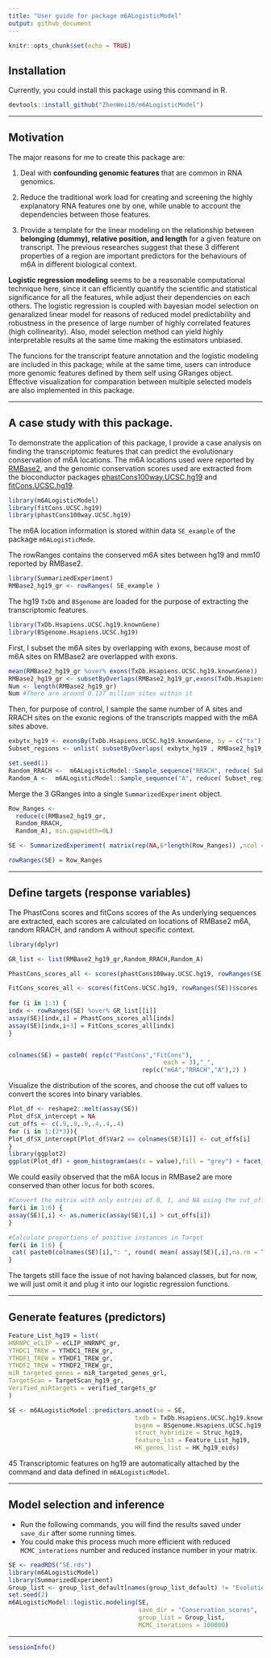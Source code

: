 ```yaml
---
title: "User guide for package m6ALogisticModel"
output: github_document
---
```


```r
knitr::opts_chunk$set(echo = TRUE)
```

## Installation
Currently, you could install this package using this command in R.
```r
devtools::install_github("ZhenWei10/m6ALogisticModel")
```

<hr/>

## Motivation

The major reasons for me to create this package are:

1. Deal with **confounding genomic features** that are common in RNA genomics.

2. Reduce the traditional work load for creating and screening the highly explanatory RNA features one by one, while unable to account the dependencies between those features.

3. Provide a template for the linear modeling on the relationship between **belonging (dummy), relative position, and length** for a given feature on transcript. The previous researches suggest that these 3 different properties of a region are important predictors for the behaviours of m6A in different biological context.

**Logistic regression modeling** seems to be a reasonable computational technique here, since it can efficiently quantify the scientific and statistical significance for all the features, while adjust their dependencies on each others. The logistic regression is coupled with bayesian model selection on genaralized linear model for reasons of reduced model predictability and robustness in the presence of large number of highly correlated features (high collinearity).  Also, model selection method can yield highly interpretable results at the same time making the estimators unbiased.
 
The funcions for the transcript feature annotation and the logistic modeling are included in this package; while at the same time, users can introduce more genomic features defined by them self using GRanges object. Effective visualization for comparation between multiple selected models are also implemented in this package.

<hr/>


## A case study with this package.

To demonstrate the application of this package, I provide a case analysis on finding the transcriptomic features that can predict the evolutionary conservation of m6A locations. The m6A locations used were reported by [RMBase2](http://rna.sysu.edu.cn/rmbase/), and the genomic conservation scores used are extracted from the bioconductor packages [phastCons100way.UCSC.hg19](http://www.bioconductor.org/packages/release/data/annotation/html/phastCons100way.UCSC.hg19.html) and [fitCons.UCSC.hg19](http://www.bioconductor.org/packages/release/data/annotation/html/fitCons.UCSC.hg19.html).

```r
library(m6ALogisticModel)
library(fitCons.UCSC.hg19)
library(phastCons100way.UCSC.hg19)
```
The m6A location information is stored within data `SE_example` of the package `m6ALogisticMode`.

The rowRanges contains the conserved m6A sites between hg19 and mm10 reported by RMBase2.

```r
library(SummarizedExperiment)
RMBase2_hg19_gr <- rowRanges( SE_example )
```

The hg19 `TxDb` and `BSgenome` are loaded for the purpose of extracting the transcriptomic features.

```r
library(TxDb.Hsapiens.UCSC.hg19.knownGene)
library(BSgenome.Hsapiens.UCSC.hg19)
```

First, I subset the m6A sites by overlapping with exons, because most of m6A sites on RMBase2 are overlapped with exons.

```r
mean(RMBase2_hg19_gr %over% exons(TxDb.Hsapiens.UCSC.hg19.knownGene))
RMBase2_hg19_gr <- subsetByOverlaps(RMBase2_hg19_gr,exons(TxDb.Hsapiens.UCSC.hg19.knownGene))
Num <- length(RMBase2_hg19_gr) 
Num #There are around 0.137 million sites within it
```

Then, for purpose of control, I sample the same number of A sites and RRACH sites on the exonic regions of the transcripts mapped with the m6A sites above.

```r
exbytx_hg19 <- exonsBy(TxDb.Hsapiens.UCSC.hg19.knownGene, by = c("tx"))
Subset_regions <- unlist( subsetByOverlaps( exbytx_hg19 , RMBase2_hg19_gr) )

set.seed(1)
Random_RRACH <-  m6ALogisticModel::Sample_sequence("RRACH", reduce( Subset_regions ), Hsapiens, N = Num) - 2
Random_A <-  m6ALogisticModel::Sample_sequence("A", reduce( Subset_regions ), Hsapiens, N = Num)
```

Merge the 3 GRanges into a single `SummarizedExperiment` object.
```r
Row_Ranges <-
  reduce(c(RMBase2_hg19_gr, 
  Random_RRACH,
  Random_A), min.gapwidth=0L)

SE <- SummarizedExperiment( matrix(rep(NA,6*length(Row_Ranges)) ,ncol = 6) )

rowRanges(SE) = Row_Ranges
```


<hr/>

## Define targets (response variables)

The PhastCons scores and fitCons scores of the As underlying sequences are extracted, each scores are calculated on locations of RMBase2 m6A, random RRACH, and random A without specific context.

```r
library(dplyr)

GR_list <- list(RMBase2_hg19_gr,Random_RRACH,Random_A)

PhastCons_scores_all <- scores(phastCons100way.UCSC.hg19, rowRanges(SE))$scores

FitCons_scores_all <- scores(fitCons.UCSC.hg19, rowRanges(SE))$scores
  
for (i in 1:3) {
indx <- rowRanges(SE) %over% GR_list[[i]]
assay(SE)[indx,i] = PhastCons_scores_all[indx]
assay(SE)[indx,i+3] = FitCons_scores_all[indx]
}


colnames(SE) = paste0( rep(c("PastCons","FitCons"),
                                           each = 3),"_",
                                     rep(c("m6A","RRACH","A"),2) )
```

Visualize the distribution of the scores, and choose the cut off values to convert the scores into binary variables.

```r
Plot_df <- reshape2::melt(assay(SE))
Plot_df$X_intercept = NA
cut_offs <- c(.9,.9,.9,.4,.4,.4)
for (i in 1:(2*3)){
Plot_df$X_intercept[Plot_df$Var2 == colnames(SE)[i]] <- cut_offs[i]
}
library(ggplot2)
ggplot(Plot_df) + geom_histogram(aes(x = value),fill = "grey") + facet_wrap(~Var2, nrow = 2, scales = "free_y") + theme_classic() + geom_vline(aes(xintercept = X_intercept),colour = "blue")
```

We could easily observed that the m6A locus in RMBase2 are more conserved than other locus for both scores.

```r
#Convert the matrix with only entries of 0, 1, and NA using the cut_off defined above
for(i in 1:6) {
assay(SE)[,i] <- as.numeric(assay(SE)[,i] > cut_offs[i])
}

#Calculate proportions of positive instances in Target
for(i in 1:6) {
 cat( paste0(colnames(SE)[i],": ", round( mean( assay(SE)[,i],na.rm = T) ,3) , "\n"))
}
```


The targets still face the issue of not having balanced classes, but for now, we will just omit it and plug it into our logistic regression functions.

<hr/>

## Generate features (predictors)

```r
Feature_List_hg19 = list(
HNRNPC_eCLIP = eCLIP_HNRNPC_gr,
YTHDC1_TREW = YTHDC1_TREW_gr,
YTHDF1_TREW = YTHDF1_TREW_gr,
YTHDF2_TREW = YTHDF2_TREW_gr,
miR_targeted_genes = miR_targeted_genes_grl,
TargetScan = TargetScan_hg19_gr,
Verified_miRtargets = verified_targets_gr
)

SE <- m6ALogisticModel::predictors.annot(se = SE,
                                   txdb = TxDb.Hsapiens.UCSC.hg19.knownGene,
                                   bsgnm = BSgenome.Hsapiens.UCSC.hg19,
                                   struct_hybridize = Struc_hg19,
                                   feature_lst = Feature_List_hg19,
                                   HK_genes_list = HK_hg19_eids)
```

45 Transcriptomic features on hg19 are automatically attached by the command and data defined in `m6ALogisticModel`.

<hr/>

## Model selection and inference

- Run the following commands, you will find the results saved under `save_dir` after some running times.
- You could make this process much more efficient with reduced `MCMC_interations` number and reduced instance number in your matrix.

```r
SE <- readRDS("SE.rds")
library(m6ALogisticModel)
library(SummarizedExperiment)
Group_list <- group_list_default[names(group_list_default) != "Evolution"]
set.seed(2)
m6ALogisticModel::logistic.modeling(SE,
                                    save_dir = "Conservation_scores",
                                    group_list = Group_list,
                                    MCMC_iterations = 100000)
```


<hr/>

```r
sessionInfo()
```

